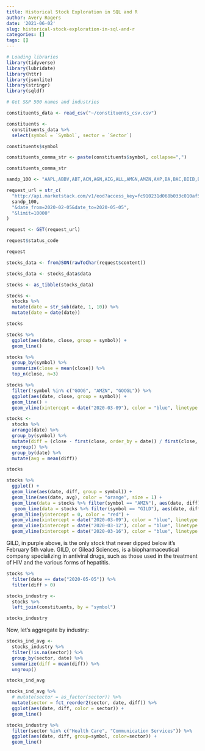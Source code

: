 ```yaml
---
title: Historical Stock Exploration in SQL and R
author: Avery Rogers
date: '2021-06-02'
slug: historical-stock-exploration-in-sql-and-r
categories: []
tags: []
---
```


```r
# Loading libraries 
library(tidyverse)
library(lubridate)
library(httr)
library(jsonlite)
library(stringr)
library(sqldf)
```

```r
# Get S&P 500 names and industries

constituents_data <- read_csv("~/constituents_csv.csv")

constituents <- 
  constituents_data %>% 
  select(symbol = `Symbol`, sector = `Sector`)

constituents$symbol

constituents_comma_str <- paste(constituents$symbol, collapse=",")

constituents_comma_str

```

```r
sandp_100 <- "AAPL,ABBV,ABT,ACN,AGN,AIG,ALL,AMGN,AMZN,AXP,BA,BAC,BIIB,BK,BLK,BMY,C,CAT,CELG,CL,CMCSA,COF,COP,COST,CSCO,CVS,CVX,DD,DHR,DIS,DOW,DUK,EMC,EMR,EXC,F,FB,FDX,FOX,FOXA,GD,GE,GILD,GM,GOOG,GOOGL,GS,HAL,HD,HON,IBM,INTC,JNJ,JPM,KMI,KO,LLY,LMT,LOW,MA,MCD,MDLZ,MDT,MET,MMM,MO,MON,MRK,MS,MSFT,NEE,NKE,ORCL,OXY,PCLN,PEP,PFE,PG,PM,PYPL,QCOM,RTN,SBUX,SLB,SO,SPG,T,TGT,TWX,TXN,UNH,UNP,UPS,USB,USD,UTX,V,VZ,WBA,WFC"
```



```r

request_url = str_c(
  "http://api.marketstack.com/v1/eod?access_key=fc910231d068b033c010af5d25e705d1&symbols=",
  sandp_100,
  "&date_from=2020-02-05&date_to=2020-05-05",
  "&limit=10000"
)

request <- GET(request_url)

request$status_code

request

```

```r
stocks_data <- fromJSON(rawToChar(request$content))

stocks_data <- stocks_data$data

stocks <- as_tibble(stocks_data)

```

```r
stocks <- 
  stocks %>% 
  mutate(date = str_sub(date, 1, 10)) %>% 
  mutate(date = date(date))

stocks
```


```r
stocks %>% 
  ggplot(aes(date, close, group = symbol)) +
  geom_line()
```

```r
stocks %>% 
  group_by(symbol) %>% 
  summarize(close = mean(close)) %>% 
  top_n(close, n=3)
```
```r
stocks %>% 
  filter(!symbol %in% c("GOOG", "AMZN", "GOOGL")) %>% 
  ggplot(aes(date, close, group = symbol)) +
  geom_line() +
  geom_vline(xintercept = date("2020-03-09"), color = "blue", linetype = "dashed")
```

```r
stocks <- 
  stocks %>% 
  arrange(date) %>% 
  group_by(symbol) %>% 
  mutate(diff = (close - first(close, order_by = date)) / first(close, order_by = date)) %>% 
  ungroup() %>% 
  group_by(date) %>% 
  mutate(avg = mean(diff))

stocks
```

```r
stocks %>% 
  ggplot() +
  geom_line(aes(date, diff, group = symbol)) +
  geom_line(aes(date, avg), color = "orange", size = 1) +
  geom_line(data = stocks %>% filter(symbol == "AMZN"), aes(date, diff), color = "green") +
   geom_line(data = stocks %>% filter(symbol == "GILD"), aes(date, diff), color = "purple") +
  geom_hline(yintercept = 0, color = "red") +
  geom_vline(xintercept = date("2020-03-09"), color = "blue", linetype = "dashed") +
  geom_vline(xintercept = date("2020-03-12"), color = "blue", linetype = "dashed") +
  geom_vline(xintercept = date("2020-03-16"), color = "blue", linetype = "dashed")
```

GILD, in purple above, is the only stock that never dipped below it's February 5th value. GILD, or Gilead Sciences, is a biopharmaceutical company specializing in antiviral drugs, such as those used in the treatment of HIV and the various forms of hepatitis. 

```r
stocks %>% 
  filter(date == date("2020-05-05")) %>% 
  filter(diff > 0)
```
```r
stocks_industry <- 
  stocks %>% 
  left_join(constituents, by = "symbol")

stocks_industry
```
Now, let's aggregate by industry:

```r
stocks_ind_avg <- 
  stocks_industry %>% 
  filter(!is.na(sector)) %>% 
  group_by(sector, date) %>% 
  summarize(diff = mean(diff)) %>% 
  ungroup()

stocks_ind_avg
```
```r
stocks_ind_avg %>% 
  # mutate(sector = as_factor(sector)) %>% 
  mutate(sector = fct_reorder2(sector, date, diff)) %>% 
  ggplot(aes(date, diff, color = sector)) +
  geom_line()
```
```r
stocks_industry %>% 
  filter(sector %in% c("Health Care", "Communication Services")) %>% 
  ggplot(aes(date, diff, group=symbol, color=sector)) + 
  geom_line()
```

